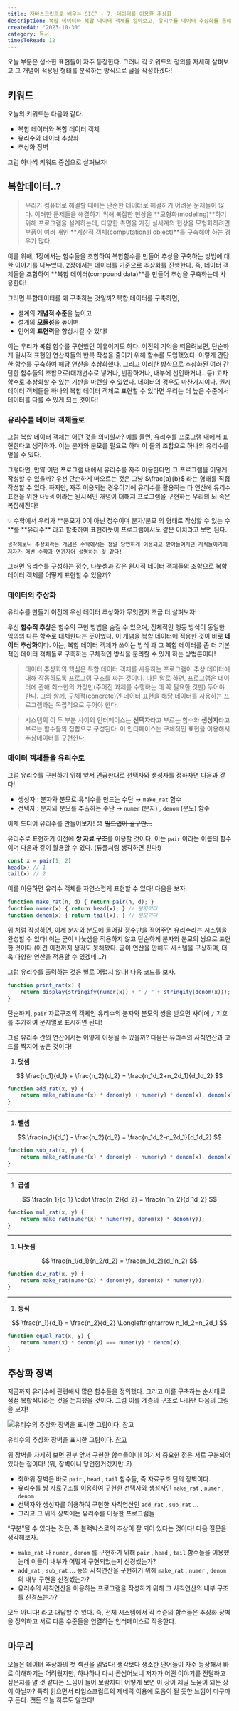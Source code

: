 ```yaml
---
title: 자바스크립트로 배우는 SICP - 7. 데이터를 이용한 추상화
description: 복합 데이터와 복합 데이터 객체를 알아보고, 유리수를 데이터 추상화를 통해 구현해보자!
createdAt: "2023-10-30"
category: 독서
timesToRead: 12
---
```

오늘 부분은 생소한 표현들이 자주 등장한다. 그러니 각 키워드의 정의를 자세히 살펴보고 그 개념이 적용된 형태를 분석하는 방식으로 글을 작성하겠다!

## 키워드

오늘의 키워드는 다음과 같다.

- 복합 데이터와 복합 데이터 객체
- 유리수와 데이터 추상화
- 추상화 장벽

그럼 하나씩 키워드 중심으로 살펴보자!

## 복합데이터..?

> 우리가 컴퓨터로 해결할 때에는 단순한 데이터로 해결하기 어려운 문제들이 많다. 이러한 문제들을 해결하기 위해 복잡한 현상을 **모형화(modeling)**하기 위해 프로그램을 설계하는데, 다양한 측면을 가진 실세계의 현상을 모형화하려면 부품이 여러 개인 **계산적 객체(computational object)**를 구축해야 하는 경우가 많다.
>

이를 위해, 1장에서는 함수들을 조합하여 복합함수를 만들어 추상을 구축하는 방법에 대한 이야기를 나누었다. 2장에서는 데이터를 기준으로 추상화를 진행한다. 즉, 데이터 객체들을 조합하여 **복합 데이터(compound data)**를 만들어 추상을 구축하는데 사용한다!

그러면 복합데이터를 왜 구축하는 것일까? 복합 데이터를 구축하면,

- 설계의 **개념적 수준**을 높이고
- 설계의 **모듈성**을 높이며
- 언어의 **표현력**을 향상시킬 수 있다!

이는 우리가 복합 함수를 구현했던 이유이기도 하다. 이전의 기억을 떠올려보면, 단순하게 원시적 표현인 연산자들의 반복 작성을 줄이기 위해 함수를 도입했었다. 이렇게 간단한 함수를 구축하여 해당 연산을 추상화했다. 그리고 이러한 방식으로 추상화된 여러 간단한 함수들의 조합으로(매개변수로 넣거나, 반환하거나, 내부에 선언하거나…등) 고차함수로 추상화할 수 있는 기반을 마련할 수 있었다. 데이터의 경우도 마찬가지이다. 원시 데이터 객체들을 하나의 복합 데이터 객체로 표현할 수 있다면 우리는 더 높은 수준에서 데이터를 다룰 수 있게 되는 것이다!

### 유리수를 데이터 객체들로

그럼 복합 데이터 객체는 어떤 것을 의미할까? 예를 들면, 유리수를 프로그램 내에서 표현한다고 생각하자. 이는 분자와 분모를 필요로 하며 이 둘의 조합으로 하나의 유리수를 얻을 수 있다.

그렇다면, 만약 어떤 프로그램 내에서 유리수를 자주 이용한다면 그 프로그램을 어떻게 작성할 수 있을까? 우선 단순하게 떠오르는 것은 그냥 $\frac{a}{b}$ 라는 형태를 직접 작성할 수 있다. 하지만, 자주 이용되는 경우이기에 유리수를 활용하는 타 연산에 유리수 표현을 위한 `나눗셈` 이라는 원시적인 개념이 더해져 프로그램을 구현하는 우리의 뇌 속은 복잡해진다!

<aside>
    💡 수학에서 우리가 **분모가 0이 아닌 정수이며 분자/분모 의 형태로 작성할 수 있는 수**를 **유리수** 라고 함축하여 표현하듯이 프로그램에서도 같은 이치라고 보면 된다.

    생각해보니 추상화라는 개념은 수학에서는 정말 당연하게 이용되고 받아들여지던 지식들이기에 저자가 매번 수학과 연관지어 설명하는 것 같다!

</aside>

그러면 유리수를 구성하는 정수, 나눗셈과 같은 원시적 데이터 객체들의 조합으로 복합 데이터 객체를 어떻게 표현할 수 있을까?

### 데이터의 추상화

유리수를 만들기 이전에 우선 데이터 추상화가 무엇인지 조금 더 살펴보자!

우선 **함수적 추상**은 함수의 구현 방법을 숨길 수 있으며, 전체적인 행동 방식이 동일한 임의의 다른 함수로 대체한다는 뜻이었다. 이 개념을 복합 데이터에 적용한 것이 바로 **데이터 추상화**이다. 이는, 복합 데이터 객체가 쓰이는 방식 과 그 복합 데이터를 좀 더 기본적인 데이터 객체들로 구축하는 구체적인 방식을 분리할 수 있게 하는 방법론이다!

> 데이터 추상화의 핵심은 복합 데이터 객체를 사용하는 프로그램이 추상 데이터에 대해 작동하도록 프로그램 구조를 짜는 것이다. 다른 말로 하면, 프로그램은 데이터에 관해 최소한의 가정만(주어진 과제를 수행하는 데 꼭 필요한 것만) 두어야 한다. 그와 함께, 구체적(concrete)인 데이터 표현을 해당 데이터를 사용하는 프로그램과는 독립적으로 두어야 한다.
>

> 시스템의 이 두 부분 사이의 인터페이스는 **선택자**라고 부르는 함수와 **생성자**라고 부르는 함수들의 집합으로 구성된다. 이 인터페이스는 구체적인 표현을 이용해서 추상데이터를 구현한다.
>

### 데이터 객체들을 유리수로

그럼 유리수를 구현하기 위해 앞서 언급한대로 선택자와 생성자를 정하자면 다음과 같다!

- 생성자 : 분자와 분모로 유리수를 만드는 수단 → `make_rat` 함수
- 선택자 : 분자와 분모를 추출하는 수단 → `numer` (분자) , `denom` (분모) 함수

이제 드디어 유리수를 만들어보자! 😓 ~~빌드업이 길구만…~~

유리수로 표현하기 이전에 **쌍 자료 구조**를 이용할 것이다. 이는 `pair` 이라는 이름의 함수이며 다음과 같이 활용할 수 있다. (튜플처럼 생각하면 된다!)

```jsx
const x = pair(1, 2)
head(x) // 1
tail(x) // 2
```

이를 이용하면 유리수 객체를 자연스럽게 표현할 수 있다! 다음을 보자.

```jsx
function make_rat(n, d) { return pair(n, d); }
function numer(x) { return head(x); } // 분자이다
function denom(x) { return tail(x); } // 분모이다
```

위 처럼 작성하면, 이제 분자와 분모에 들어갈 정수만을 적어주면 유리수라는 시스템을 완성할 수 있다! 이는 굳이 나눗셈을 적용하지 않고 단순하게 분자와 분모의 쌍으로 표현한 것이다.(이건 이전까지 생각도 못해봤다. 굳이 연산을 안해도 시스템을 구상하며, 더욱 다양한 연산을 적용할 수 있겠네…?)

그럼 유리수를 출력하는 것은 별로 어렵지 않다! 다음 코드를 보자.

```jsx
function print_rat(x) {
	return display(stringify(numer(x)) + " / " + stringify(denom(x)));
}
```

단순하게, `pair` 자료구조의 객체인 유리수의 분자와 분모의 쌍을 받으면 사이에 `/` 기호를 추가하여 문자열로 표시하면 된다!

그럼 유리수 간의 연산에서는 어떻게 이용될 수 있을까? 다음은 유리수의 사칙연산과 코드를 짝지어 놓은 것이다!

1. **덧셈**

$$
\frac{n_1}{d_1} + \frac{n_2}{d_2} = \frac{n_1d_2+n_2d_1}{d_1d_2}
$$

```jsx
function add_rat(x, y) {
	return make_rat(numer(x) * denom(y) + numer(y) * denom(x), denom(x) * denom(y));
}
```

---

1. **뺄셈**

$$
\frac{n_1}{d_1} - \frac{n_2}{d_2} = \frac{n_1d_2-n_2d_1}{d_1d_2}
$$

```jsx
function sub_rat(x, y) {
	return make_rat(numer(x) * denom(y) - numer(y) * denom(x), denom(x) * denom(y));
}
```

---

1. **곱셈**

$$
\frac{n_1}{d_1} \cdot \frac{n_2}{d_2} = \frac{n_1n_2}{d_1d_2}
$$

```jsx
function mul_rat(x, y) {
	return make_rat(numer(x) * numer(y), denom(x) * denom(y));
}
```

---

1. **나눗셈**

$$
\frac{n_1/d_1}{n_2/d_2} = \frac{n_1d_2}{d_1n_2}
$$

```jsx
function div_rat(x, y) {
	return make_rat(numer(x) * denom(y), denom(x) * numer(y));
}
```

---

1. **등식**

$$
\frac{n_1}{d_1} = \frac{n_2}{d_2} \Longleftrightarrow n_1d_2=n_2d_1
$$

```jsx
function equal_rat(x, y) {
	return numer(x) * denom(y) === numer(y) * denom(x);
}
```

## 추상화 장벽

지금까지 유리수에 관련해서 많은 함수들을 정의했다. 그리고 이를 구축하는 순서대로 점점 복합적이라는 것을 눈치챘을 것이다. 그럼 이를 계층의 구조로 나타낸 다음의 그림을 보자!

![유리수의 추상화 장벽을 표시한 그림이다. [참고](https://sourceacademy.org/sicpjs/2.1.2)](https://sicp.sourceacademy.org/img_javascript/ch2-Z-G-6.svg)

유리수의 추상화 장벽을 표시한 그림이다. [참고](https://sourceacademy.org/sicpjs/2.1.2)

위 장벽을 자세히 보면 전부 앞서 구현한 함수들이다! 여기서 중요한 점은 서로 구분되어 있다는 점이다! (뭐, 장벽이니 당연한거겠지만..?)

- 최하위 장벽은 바로 `pair` , `head` , `tail` 함수들, 즉 자료구조 단의 장벽이다.
- 유리수를 쌍 자료구조를 이용하여 구현한 선택자와 생성자인 `make_rat` , `numer` , `denom`
- 선택자와 생성자를 이용하여 구현한 사칙연산인 `add_rat` , `sub_rat` …
- 그리고 그 위의 장벽에는 유리수를 이용한 프로그램들

“구분”될 수 있다는 것은, 즉 블랙박스로의 추상이 잘 되어 있다는 것이다! 다음 질문을 생각해보자.

- `make_rat` 나 `numer` , `denom` 를 구현하기 위해 `pair` , `head` , `tail` 함수들을 이용했는데 이들이 내부가 어떻게 구현되었는지 신경썼는가?
- `add_rat` , `sub_rat` … 등의 사칙연산을 구현하기 위해 `make_rat` , `numer` , `denom` 의 내부 구현을 신경썼는가?
- 유리수의 사칙연산을 이용하는 프로그램을 작성하기 위해 그 사칙연산의 내부 구조를 신경쓰는가?

모두 아니다! 라고 대답할 수 있다. 즉, 전체 시스템에서 각 수준의 함수들은 추상화 장벽을 정의하고 서로 다른 수준들을 연결하는 인터페이스로 작용한다.

## 마무리

오늘은 데이터 추상화의 첫 섹션을 읽었다! 생각보다 생소한 단어들이 자주 등장해서 바로 이해하기는 어려웠지만, 하나하나 다시 곱씹어보니 저자가 어떤 이야기를 전달하고 싶은지를 알 것 같다는 느낌이 들어 보람차다! 어떻게 보면 이 장이 제일 도움이 되는 장이 아닐까? 특히 읽으면서 타입스크립트의 제네릭 이용에 도움이 될 듯한 느낌이 마구마구 든다. 쨋든 오늘 하루도 알찼다!